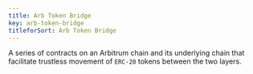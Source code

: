 ```yaml
---
title: Arb Token Bridge
key: arb-token-bridge
titleforSort: Arb Token Bridge
---
```


A series of contracts on an Arbitrum chain and its underlying chain that facilitate trustless movement of `ERC-20` tokens between the two layers.
